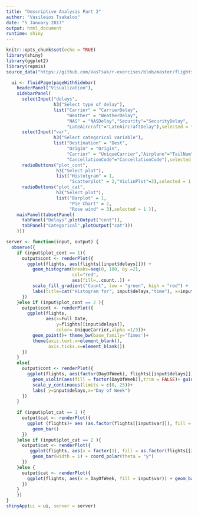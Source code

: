 ---
title: "Descriptive Analysis Part 2"
author: "Vasileios Tsakalos"
date: "5 January 2017"
output: html_document
runtime: shiny
---

```{r setup, include=FALSE}
knitr::opts_chunk$set(echo = TRUE)
library(shiny)
library(ggplot2)
library(repmis)
source_data("https://github.com/VasTsak/r-exercises/blob/master/flights_2.RData?raw=true")

```

```{r eruptions, echo=FALSE}
  ui <- fluidPage(pageWithSidebar(
    headerPanel("Visualization"),
    sidebarPanel(
      selectInput("delays",
                  h3("Select type of delay"),
                  list("Carrier" = "CarrierDelay", 
                       "Weather" = "WeatherDelay", 
                       "NAS" = "NASDelay","Security"="SecurityDelay",
                       "LateAircraft"="LateAircraftDelay"),selected = "CarrierDelay" ),
      selectInput("var",
                  h3("Select categorical variable"),
                  list("Destination" = "Dest", 
                       "Origin" = "Origin", 
                       "Carrier" = "UniqueCarrier","Airplane"="TailNum",
                       "CancellationCode"="CancellationCode"),selected = "Dest" ),
      radioButtons("plot_cont",
                   h3("Select plot"),
                   list("Histotgram" = 1, 
                        "Scatterplot" = 2,"ViolinPlot"=3),selected = 1 ),
      radioButtons("plot_cat",
                   h3("Select plot"),
                   list("Barplot" = 1, 
                        "Pie Chart" = 2, 
                        "Rose wind" = 3),selected = 1 )),
    mainPanel(tabsetPanel(
      tabPanel("Delays",plotOutput("cont")),
      tabPanel("Categorical",plotOutput("cat")))
    )))

server <- function(input, output) {
  observe({
    if (input$plot_cont == 1){
      output$cont <- renderPlot({
        ggplot(flights, aes(flights[[input$delays]])) +
          geom_histogram(breaks=seq(0, 100, by =2),
                         col="red",
                         aes(fill=..count..)) +
          scale_fill_gradient("Count", low = "green", high = "red") +
          labs(title=cat("Histogram for", input$delays,"time"), x=input$delays,y="# of flights")
      })
    }else if (input$plot_cont == 2 ){
      output$cont <- renderPlot({
        ggplot(flights,
               aes(x=Full_Date,
                   y=flights[[input$delays]],
                   color= UniqueCarrier,alpha =1/3))+
          geom_point()+ theme_bw(base_family='Times')+
          theme(axis.text.x=element_blank(),
                axis.ticks.x=element_blank())
      })
    }
    else{
      output$cont <- renderPlot({
        ggplot(flights, aes(factor(DayOfWeek), flights[[input$delays]]))+ 
          geom_violin(aes(fill = factor(DayOfWeek)),trim = FALSE)+ guides(fill=FALSE)+
          scale_y_continuous(limits = c(0, 25))+
          labs( y=input$delays,x="Day of Week")
      })
    }
    
    if (input$plot_cat == 1 ){
      output$cat <- renderPlot({
        ggplot (flights)+ aes (as.factor(flights[[input$var]]), fill = as.factor(Cancelled)) + 
          geom_bar()
      })
    }else if (input$plot_cat == 2 ){
      output$cat <- renderPlot({
         ggplot(flights, aes(x = factor(1), fill = as.factor(flights[[input$var]]))) +
          geom_bar(width = 1) + coord_polar(theta = "y")
      })
    }else {
      output$cat <- renderPlot({
        ggplot(flights, aes(x = DayOfWeek, fill = input$var)) + geom_bar(width = 1) + coord_polar()
      })
    }
    })
}
shinyApp(ui = ui, server = server)



```




